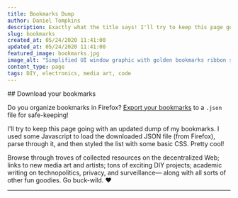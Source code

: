 ```yaml
---
title: Bookmarks Dump
author: Daniel Tompkins
description: Exactly what the title says! I'll try to keep this page going with an updated dump of my bookmarks. You can export yours too— the tutorial's screenshots are outdated, but it still gets you to the right place. I used a couple simple Javascript functions to pull in the downloaded JSON file from Firefox, parse through it, and then styled the list with some basic CSS.
slug: bookmarks
created_at: 05/24/2020 11:41:00
updated_at: 05/24/2020 11:41:00
featured_image: bookmarks.jpg
image_alt: "Simplified UI window graphic with golden bookmarks ribbon symbol in the center"
content_type: page
tags: DIY, electronics, media art, code
---
```

<ProseWrapper>
## Download your bookmarks

Do you organize bookmarks in Firefox? [Export your bookmarks](https://www.cloudwards.net/how-to-backup-firefox-bookmarks/#:~:text=Open%20Firefox%20and%20press%20Ctrl,open%20the%20bookmark%20library%20window.&text=In%20the%20bookmarks%20library%20menu,select%20your%20preferred%20JSON%20file.) to a `.json` file for safe-keeping!

I'll try to keep this page going with an updated dump of my bookmarks. I used some Javascript to load the downloaded JSON file (from Firefox), parse through it, and then styled the list with some basic CSS. Pretty cool!

Browse through troves of collected resources on the decentralized Web; links to new media art and artists; tons of exciting DIY projects; academic writing on technopolitics, privacy, and surveillance— along with all sorts of other fun goodies. Go buck-wild. ♥

<hr/>

<Bookmarks />
</ProseWrapper>
